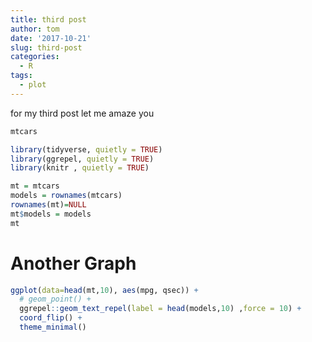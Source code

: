 ```yaml
---
title: third post
author: tom
date: '2017-10-21'
slug: third-post
categories:
  - R
tags:
  - plot
---
```


for my third post let me amaze you 

```r
mtcars

```

```r
library(tidyverse, quietly = TRUE)
library(ggrepel, quietly = TRUE)
library(knitr , quietly = TRUE)

mt = mtcars
models = rownames(mtcars)
rownames(mt)=NULL
mt$models = models
mt
```
# Another Graph 
```r
ggplot(data=head(mt,10), aes(mpg, qsec)) + 
  # geom_point() + 
  ggrepel::geom_text_repel(label = head(models,10) ,force = 10) +
  coord_flip() + 
  theme_minimal()

```